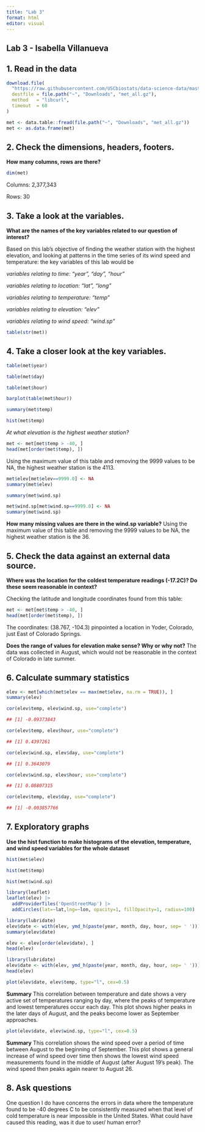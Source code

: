 ```yaml
---
title: "Lab 3"
format: html
editor: visual
---
```


## Lab 3 - Isabella Villanueva

## 1. Read in the data

```r
download.file(
  "https://raw.githubusercontent.com/USCbiostats/data-science-data/master/02_met/met_all.gz",
  destfile = file.path("~", "Downloads", "met_all.gz"),
  method   = "libcurl",
  timeout  = 60
)

met <- data.table::fread(file.path("~", "Downloads", "met_all.gz"))
met <- as.data.frame(met)
```

## 2. Check the dimensions, headers, footers.

**How many columns, rows are there?**

```r
dim(met)
```

Columns: 2,377,343

Rows: 30

## 3. Take a look at the variables.

**What are the names of the key variables related to our question of interest?**

Based on this lab's objective of finding the weather station with the highest elevation, and looking at patterns in the time series of its wind speed and temperature: the key variables of this lab would be

*variables relating to time: "year", "day", "hour"*

*variables relating to location: "lat", "long"*

*variables relating to temperature: "temp"*

*variables relating to elevation: "elev"*

*variables relating to wind speed: "wind.sp"*

```r
table(str(met))
```

## 4. Take a closer look at the key variables.

```r
table(met$year)
```

```r
table(met$day)
```

```r
table(met$hour)
```

```r
barplot(table(met$hour))
```

```r
summary(met$temp)
```

```r
hist(met$temp)
```

*At what elevation is the highest weather station?*

```r
met <- met[met$temp > -40, ]
head(met[order(met$temp), ])
```

Using the maximum value of this table and removing the 9999 values to be NA, the highest weather station is the 4113. 

```r
met$elev[met$elev==9999.0] <- NA
summary(met$elev)
```

```r
summary(met$wind.sp)
```
```r
met$wind.sp[met$wind.sp==9999.0] <- NA
summary(met$wind.sp)
```

**How many missing values are there in the wind.sp variable?**
Using the maximum value of this table and removing the 9999 values to be NA, the highest weather station is the 36.

## 5. Check the data against an external data source.
**Where was the location for the coldest temperature readings (-17.2C)? Do these seem reasonable in context?**

Checking the latitude and longitude coordinates found from this table: 

```r
met <- met[met$temp > -40, ]
head(met[order(met$temp), ])
```
The coordinates: (38.767,	-104.3) pinpointed a location in Yoder, Colorado, just East of Colorado Springs. 

**Does the range of values for elevation make sense? Why or why not?**
The data was collected in August, which would not be reasonable in the context of Colorado in late summer.

## 6. Calculate summary statistics
```r
elev <- met[which(met$elev == max(met$elev, na.rm = TRUE)), ]
summary(elev)
```

```r
cor(elev$temp, elev$wind.sp, use="complete")
```

```r
## [1] -0.09373843
```

```r
cor(elev$temp, elev$hour, use="complete")
```

```r
## [1] 0.4397261
```

```r
cor(elev$wind.sp, elev$day, use="complete")
```

```r
## [1] 0.3643079
```

```r
cor(elev$wind.sp, elev$hour, use="complete")
```

```r
## [1] 0.08807315
```

```r
cor(elev$temp, elev$day, use="complete")
```

```r
## [1] -0.003857766
```

## 7. Exploratory graphs

**Use the hist function to make histograms of the elevation, temperature, and wind speed variables for the whole dataset**

```r
hist(met$elev)
```

```r
hist(met$temp)
```

```r
hist(met$wind.sp)
```

```r
library(leaflet)
leaflet(elev) |>
  addProviderTiles('OpenStreetMap') |>
  addCircles(lat=~lat,lng=~lon, opacity=1, fillOpacity=1, radius=100)
```

```r
library(lubridate)
elev$date <- with(elev, ymd_h(paste(year, month, day, hour, sep= ' ')))
summary(elev$date)
```

```r
elev <- elev[order(elev$date), ]
head(elev)
```

```r
library(lubridate)
elev$date <- with(elev, ymd_h(paste(year, month, day, hour, sep= ' ')))
head(elev)
```

```r
plot(elev$date, elev$temp, type="l", cex=0.5)
```
**Summary**
This correlation between temperature and date shows a very active set of temperatures ranging by day, where the peaks of temperature and lowest temperatures occur each day. This plot shows higher peaks in the later days of August, and the peaks become lower as September approaches.


```r
plot(elev$date, elev$wind.sp, type="l", cex=0.5)
```

**Summary**
This correlation shows the wind speed over a period of time between August to the beginning of September. This plot shows a general increase of wind speed over time then shows the lowest wind speed measurements found in the middle of August (after August 19's peak). The wind speed then peaks again nearer to August 26. 

## 8. Ask questions

One question I do have concerns the errors in data where the temperature found to be -40 degrees C to be consistently measured when that level of cold temperature is near impossible in the United States. What could have caused this reading, was it due to user/ human error? 

